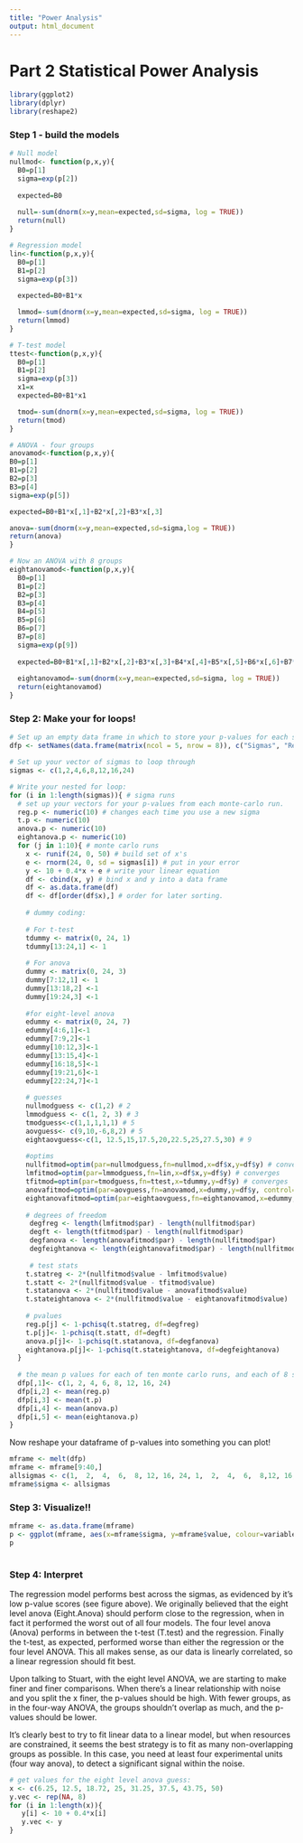 ```yaml
---
title: "Power Analysis"
output: html_document
---
```


# Part 2 Statistical Power Analysis

```r
library(ggplot2)
library(dplyr)
library(reshape2)
```

### Step 1 - build the models

```r

# Null model
nullmod<- function(p,x,y){
  B0=p[1]
  sigma=exp(p[2])
  
  expected=B0
  
  null=-sum(dnorm(x=y,mean=expected,sd=sigma, log = TRUE))
  return(null)
}

# Regression model
lin<-function(p,x,y){
  B0=p[1]
  B1=p[2]
  sigma=exp(p[3])
  
  expected=B0+B1*x

  lmmod=-sum(dnorm(x=y,mean=expected,sd=sigma, log = TRUE))
  return(lmmod)
}

# T-test model
ttest<-function(p,x,y){
  B0=p[1]
  B1=p[2]
  sigma=exp(p[3])
  x1=x
  expected=B0+B1*x1

  tmod=-sum(dnorm(x=y,mean=expected,sd=sigma, log = TRUE))
  return(tmod)
}

# ANOVA - four groups
anovamod<-function(p,x,y){
B0=p[1]
B1=p[2]
B2=p[3]
B3=p[4]
sigma=exp(p[5])

expected=B0+B1*x[,1]+B2*x[,2]+B3*x[,3]

anova=-sum(dnorm(x=y,mean=expected,sd=sigma,log = TRUE))
return(anova)
}

# Now an ANOVA with 8 groups
eightanovamod<-function(p,x,y){
  B0=p[1]
  B1=p[2]
  B2=p[3]
  B3=p[4]
  B4=p[5]
  B5=p[6]
  B6=p[7]
  B7=p[8]
  sigma=exp(p[9])
  
  expected=B0+B1*x[,1]+B2*x[,2]+B3*x[,3]+B4*x[,4]+B5*x[,5]+B6*x[,6]+B7*x[,7]
  
  eightanovamod=-sum(dnorm(x=y,mean=expected,sd=sigma, log = TRUE))
  return(eightanovamod)
}

```

### Step 2: Make your for loops!

```r
# Set up an empty data frame in which to store your p-values for each sigma and model.
dfp <- setNames(data.frame(matrix(ncol = 5, nrow = 8)), c("Sigmas", "Regression", "T.test", "Anova",  "Eight.Anova"))

# Set up your vector of sigmas to loop through
sigmas <- c(1,2,4,6,8,12,16,24)

# Write your nested for loop:
for (i in 1:length(sigmas)){ # sigma runs
  # set up your vectors for your p-values from each monte-carlo run. 
  reg.p <- numeric(10) # changes each time you use a new sigma
  t.p <- numeric(10)
  anova.p <- numeric(10)
  eightanova.p <- numeric(10)
  for (j in 1:10){ # monte carlo runs
    x <- runif(24, 0, 50) # build set of x's
    e <- rnorm(24, 0, sd = sigmas[i]) # put in your error
    y <- 10 + 0.4*x + e # write your linear equation
    df <- cbind(x, y) # bind x and y into a data frame
    df <- as.data.frame(df)
    df <- df[order(df$x),] # order for later sorting. 
    
    # dummy coding:
    
    # For t-test
    tdummy <- matrix(0, 24, 1)
    tdummy[13:24,1] <- 1
  
    # For anova
    dummy <- matrix(0, 24, 3)
    dummy[7:12,1] <- 1
    dummy[13:18,2] <-1
    dummy[19:24,3] <-1
    
    #for eight-level anova
    edummy <- matrix(0, 24, 7)
    edummy[4:6,1]<-1
    edummy[7:9,2]<-1
    edummy[10:12,3]<-1
    edummy[13:15,4]<-1
    edummy[16:18,5]<-1
    edummy[19:21,6]<-1
    edummy[22:24,7]<-1
    
    # guesses
    nullmodguess <- c(1,2) # 2
    lmmodguess <- c(1, 2, 3) # 3 
    tmodguess<-c(1,1,1,1,1) # 5
    aovguess<- c(9,10,-6,8,2) # 5 
    eightaovguess<-c(1, 12.5,15,17.5,20,22.5,25,27.5,30) # 9
    
    #optims
    nullfitmod=optim(par=nullmodguess,fn=nullmod,x=df$x,y=df$y) # converges
    lmfitmod=optim(par=lmmodguess,fn=lin,x=df$x,y=df$y) # converges 
    tfitmod=optim(par=tmodguess,fn=ttest,x=tdummy,y=df$y) # converges
    anovafitmod=optim(par=aovguess,fn=anovamod,x=dummy,y=df$y, control=list(maxit=1e5)) # converges
    eightanovafitmod=optim(par=eightaovguess,fn=eightanovamod,x=edummy,y=df$y, control=list(maxit=1e5)) # converges
   
    # degrees of freedom 
     degfreg <- length(lmfitmod$par) - length(nullfitmod$par) 
     degft <- length(tfitmod$par) - length(nullfitmod$par) 
     degfanova <- length(anovafitmod$par) - length(nullfitmod$par) 
     degfeightanova <- length(eightanovafitmod$par) - length(nullfitmod$par) 
     
     # test stats
    t.statreg <- 2*(nullfitmod$value - lmfitmod$value)
    t.statt <- 2*(nullfitmod$value - tfitmod$value)
    t.statanova <- 2*(nullfitmod$value - anovafitmod$value)
    t.stateightanova <- 2*(nullfitmod$value - eightanovafitmod$value)
    
    # pvalues 
    reg.p[j] <- 1-pchisq(t.statreg, df=degfreg)
    t.p[j]<- 1-pchisq(t.statt, df=degft)
    anova.p[j]<- 1-pchisq(t.statanova, df=degfanova)
    eightanova.p[j]<- 1-pchisq(t.stateightanova, df=degfeightanova)
  }
  
  # the mean p values for each of ten monte carlo runs, and each of 8 sigmas into a data frame.
  dfp[,1]<- c(1, 2, 4, 6, 8, 12, 16, 24)
  dfp[i,2] <- mean(reg.p)
  dfp[i,3] <- mean(t.p)
  dfp[i,4] <- mean(anova.p)
  dfp[i,5] <- mean(eightanova.p)
}
```

Now reshape your dataframe of p-values into something you can plot!

```r
mframe <- melt(dfp)
mframe <- mframe[9:40,]
allsigmas <- c(1,  2,  4,  6,  8, 12, 16, 24, 1,  2,  4,  6,  8,12, 16, 24, 1,  2,  4,  6,  8, 12, 16, 24, 1,  2,  4,  6,  8, 12, 16, 24)
mframe$sigma <- allsigmas
```

### Step 3: Visualize!!

```r
mframe <- as.data.frame(mframe)
p <- ggplot(mframe, aes(x=mframe$sigma, y=mframe$value, colour=variable)) + geom_point (size=2) + xlab("Sigma Values") + ylab("Mean p-values") 
p
     
```

### Step 4: Interpret

The regression model performs best across the sigmas, as evidenced by it's low p-value scores (see figure above). We originally believed that the eight level anova (Eight.Anova) should perform close to the regression, when in fact it performed the worst out of all four models. The four level anova (Anova) performs in between the t-test (T.test) and the regression. Finally the t-test, as expected, performed worse than either the regression or the four level ANOVA. This all makes sense, as our data is linearly correlated, so a linear regression should fit best.

Upon talking to Stuart, with the eight level ANOVA, we are starting to make finer and finer comparisons. When there's a linear relationship with noise and you split the x finer, the p-values should be high. With fewer groups, as in the four-way ANOVA, the groups shouldn't overlap as much, and the p-values should be lower.

It's clearly best to try to fit linear data to a linear model, but when resources are constrained, it seems the best strategy is to fit as many non-overlapping groups as possible. In this case, you need at least four experimental units (four way anova), to detect a significant signal within the noise. 


```r
# get values for the eight level anova guess:
x <- c(6.25, 12.5, 18.72, 25, 31.25, 37.5, 43.75, 50)
y.vec <- rep(NA, 8)
for (i in 1:length(x)){
   y[i] <- 10 + 0.4*x[i]
   y.vec <- y
}
```

